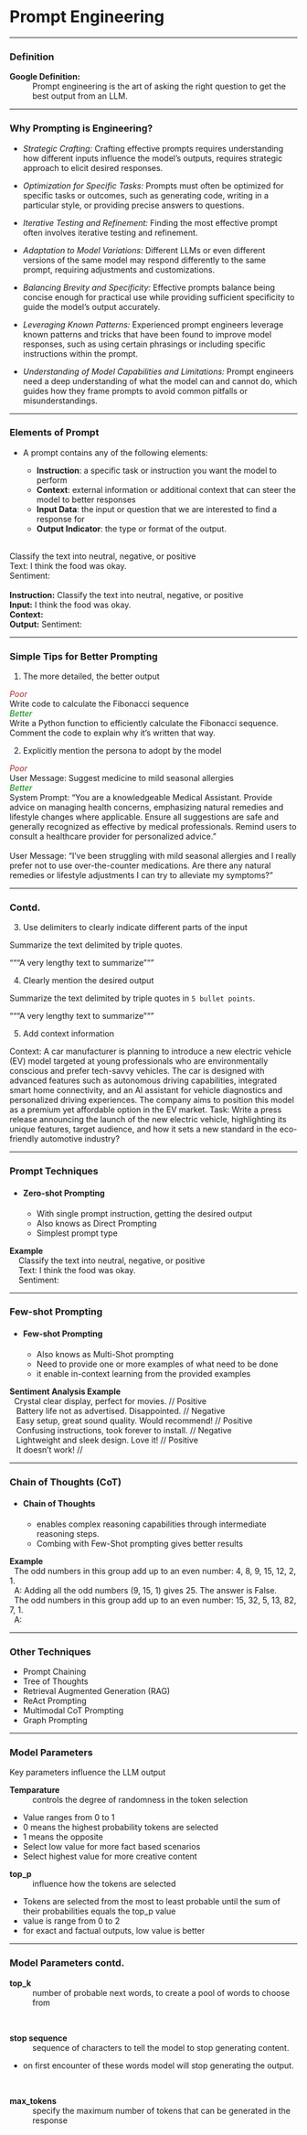 
# Prompt Engineering {#pmpteng}

---

### Definition


**Google Definition:**
: Prompt engineering is the art of asking the right question to get the best output from an LLM.

---

### Why Prompting is Engineering?

- *Strategic Crafting:* Crafting effective prompts requires understanding how different inputs influence the model's outputs, requires strategic approach to elicit desired responses.

- *Optimization for Specific Tasks:* Prompts must often be optimized for specific tasks or outcomes, such as generating code, writing in a particular style, or providing precise answers to questions.

- *Iterative Testing and Refinement:* Finding the most effective prompt often involves iterative testing and refinement.

- *Adaptation to Model Variations:* Different LLMs or even different versions of the same model may respond differently to the same prompt, requiring adjustments and customizations.

- *Balancing Brevity and Specificity:* Effective prompts balance being concise enough for practical use while providing sufficient specificity to guide the model's output accurately.
- *Leveraging Known Patterns:* Experienced prompt engineers leverage known patterns and tricks that have been found to improve model responses, such as using certain phrasings or including specific instructions within the prompt.
- *Understanding of Model Capabilities and Limitations:* Prompt engineers need a deep understanding of what the model can and cannot do, which guides how they frame prompts to avoid common pitfalls or misunderstandings.

---

### Elements of Prompt

- A prompt contains any of the following elements:

  - **Instruction**: a specific task or instruction you want the model to perform
  - **Context**: external information or additional context that can steer the model to better responses
  - **Input Data**: the input or question that we are interested to find a response for
  - **Output Indicator**: the type or format of the output.

::: {.callout-tip title="Example Prompt" icon="false" }

::: {layout-ncol=2}

|
| Classify the text into neutral, negative, or positive 
| Text: I think the food was okay.
| Sentiment:
|

|
| **Instruction:**    Classify the text into neutral, negative, or positive
| **Input:**          I think the food was okay.
| **Context:** 
| **Output:**         Sentiment:

:::

:::

---

### Simple Tips for Better Prompting

(@) The more detailed, the better output

::: {.callout}
::: {layout-ncol=2}

| [*Poor*]{style="color:brown;"}
| Write code to calculate the Fibonacci sequence

| [*Better*]{style="color:green;"}
| Write a Python function to efficiently calculate the Fibonacci sequence. Comment the code to explain why it's written that way.
:::

:::

(@) Explicitly mention the persona to adopt by the model

::: {.callout}
::: {layout-row=2}

| [*Poor*]{style="color:brown;"}
| User Message: Suggest medicine to mild seasonal allergies

| [*Better*]{style="color:green;"}
| System Prompt: "You are a knowledgeable Medical Assistant. Provide advice on managing health concerns, emphasizing natural remedies and lifestyle changes where applicable. Ensure all suggestions are safe and generally recognized as effective by medical professionals. Remind users to consult a healthcare provider for personalized advice." 
| 
| User Message: "I've been struggling with mild seasonal allergies and I really prefer not to use over-the-counter medications. Are there any natural remedies or lifestyle adjustments I can try to alleviate my symptoms?"
:::
:::

---

### Contd.

(@) Use delimiters to clearly indicate different parts of the input

::: {.callout}
Summarize the text delimited by triple quotes.

"""A very lengthy text to summarize"""
:::
   
(@) Clearly mention the desired output

::: {.callout}
Summarize the text delimited by triple quotes in `5 bullet points`.

"""A very lengthy text to summarize"""
:::

(@) Add context information

::: {.callout}
Context: A car manufacturer is planning to introduce a new electric vehicle (EV) model targeted at young professionals who are environmentally conscious and prefer tech-savvy vehicles. The car is designed with advanced features such as autonomous driving capabilities, integrated smart home connectivity, and an AI assistant for vehicle diagnostics and personalized driving experiences. The company aims to position this model as a premium yet affordable option in the EV market.
Task: Write a press release announcing the launch of the new electric vehicle, highlighting its unique features, target audience, and how it sets a new standard in the eco-friendly automotive industry?

:::

---

### Prompt Techniques 

- #### Zero-shot Prompting
  - With single prompt instruction, getting the desired output
  - Also knows as Direct Prompting
  - Simplest prompt type 

::: {.callout}
| **Example**
|     Classify the text into neutral, negative, or positive
|     Text: I think the food was okay.
|     Sentiment:
:::

---

### Few-shot Prompting

- #### Few-shot Prompting
  - Also knows as Multi-Shot prompting
  - Need to provide one or more examples of what need to be done 
  - it enable in-context learning from the provided examples

::: {.callout}
| **Sentiment Analysis Example**
|   Crystal clear display, perfect for movies. // Positive
|    Battery life not as advertised. Disappointed. // Negative
|    Easy setup, great sound quality. Would recommend! // Positive
|    Confusing instructions, took forever to install. // Negative
|    Lightweight and sleek design. Love it! // Positive
|    It doesn't work! // 
:::

--- 

### Chain of Thoughts (CoT)

- #### Chain of Thoughts
  - enables complex reasoning capabilities through intermediate reasoning steps.
  - Combing with Few-Shot prompting gives better results

::: {.callout}
| **Example**
|   The odd numbers in this group add up to an even number: 4, 8, 9, 15, 12, 2, 1.
|   A: Adding all the odd numbers (9, 15, 1) gives 25. The answer is False.
|   The odd numbers in this group add up to an even number: 15, 32, 5, 13, 82, 7, 1.
|   A:
:::

--- 

### Other Techniques

- Prompt Chaining
- Tree of Thoughts
- Retrieval Augmented Generation (RAG)
- ReAct Prompting
- Multimodal CoT Prompting
- Graph Prompting

---

### Model Parameters

Key parameters influence the LLM output

**Temparature**
: controls the degree of randomness in the token selection

- Value ranges from 0 to 1
- 0 means the  highest probability tokens are selected
- 1 means the opposite
- Select low value for more fact based scenarios
- Select highest value for more creative content

**top_p**
: influence how the tokens are selected

- Tokens are selected from the most to least probable until the sum of their probabilities equals the top_p value
- value is range from 0 to 2
- for exact and factual outputs, low value is better

---

### Model Parameters contd.

**top_k**
: number of probable next words, to create a pool of words to choose from

<br/>

**stop sequence**
: sequence of characters to tell the model to stop generating content.

- on first encounter of these words model will stop generating the output.

<br/>

**max_tokens**
: specify the maximum number of tokens that can be generated in the response

